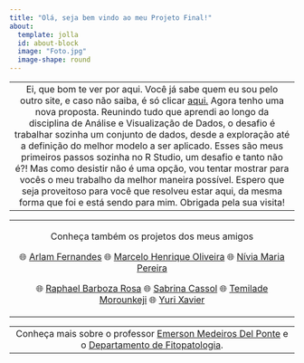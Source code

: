 ```yaml
---
title: "Olá, seja bem vindo ao meu Projeto Final!"
about:
  template: jolla
  id: about-block
  image: "Foto.jpg"
  image-shape: round
---
```


|                                                                                                                                                                                                                                                                                                                                                                                                                                                                                                                                                                                                                                                                                                                               |
|:-----------------------------------------------------------------------------------------------------------------------------------------------------------------------------------------------------------------------------------------------------------------------------------------------------------------------------------------------------------------------------------------------------------------------------------------------------------------------------------------------------------------------------------------------------------------------------------------------------------------------------------------------------------------------------------------------------------------------------:|
| Ei, que bom te ver por aqui. Você já sabe quem eu sou pelo outro site, e caso não saiba, é só clicar [aqui.](https://dyenici.github.io/FIP606/) Agora tenho uma nova proposta. Reunindo tudo que aprendi ao longo da disciplina de Análise e Visualização de Dados, o desafio é trabalhar sozinha um conjunto de dados, desde a exploração até a definição do melhor modelo a ser aplicado. Esses são meus primeiros passos sozinha no R Studio, um desafio e tanto não é?! Mas como desistir não é uma opção, vou tentar mostrar para vocês o meu trabalho da melhor maneira possível. Espero que seja proveitoso para você que resolveu estar aqui, da mesma forma que foi e está sendo para mim. Obrigada pela sua visita! |

+:------------------------------------------------------------------------------------------------------------------------------------------------------------------------------------------------------------:+
| Conheça também os projetos dos meus amigos                                                                                                                                                                   |
|                                                                                                                                                                                                              |
| 🌐 [Arlam Fernandes](https://github.com/arlamsilva) 🌐 [Marcelo Henrique Oliveira](https://github.com/marcelo625) 🌐 [Nívia Maria Pereira](https://github.com/niviampereira)                                 |
|                                                                                                                                                                                                              |
| 🌐 [Raphael Barboza Rosa](https://github.com/rb-rosa) 🌐 [Sabrina Cassol](https://github.com/cassolsabrina) 🌐 [Temilade Morounkeji](https://github.com/Gbindin) 🌐 [Yuri Xavier](https://github.com/dyxaso) |
+--------------------------------------------------------------------------------------------------------------------------------------------------------------------------------------------------------------+

|                                                                                                                                                                |
|:--------------------------------------------------------------------------------------------------------------------------------------------------------------:|
| Conheça mais sobre o professor [Emerson Medeiros Del Ponte](https://emersondelponte.netlify.app/) e o [Departamento de Fitopatologia](http://www.dfp.ufv.br/). |
